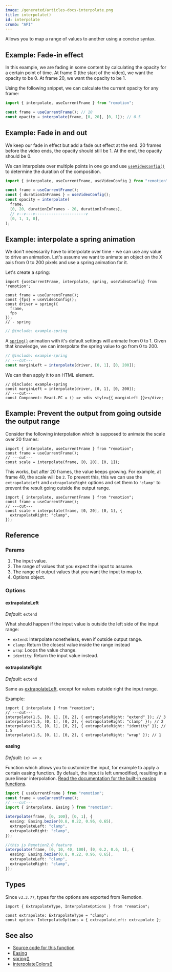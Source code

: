 ```yaml
---
image: /generated/articles-docs-interpolate.png
title: interpolate()
id: interpolate
crumb: "API"
---
```


<YouTube
  minutes={6}
  href="https://www.youtube.com/watch?v=sff_CdWw_-c"
  thumb="https://i.ytimg.com/vi/sff_CdWw_-c/hqdefault.jpg?sqp=-oaymwEcCPYBEIoBSFXyq4qpAw4IARUAAIhCGAFwAcABBg==&rs=AOn4CLDPXdTFxf6qNNfkSr_91y0xVTXaXQ"
  title="How to interpolate()"
/>

Allows you to map a range of values to another using a concise syntax.

## Example: Fade-in effect

In this example, we are fading in some content by calculating the opacity for a certain point of time.
At frame 0 (the start of the video), we want the opacity to be 0.
At frame 20, we want the opacity to be 1.

Using the following snippet, we can calculate the current opacity for any frame:

```ts twoslash
import { interpolate, useCurrentFrame } from "remotion";

const frame = useCurrentFrame(); // 10
const opacity = interpolate(frame, [0, 20], [0, 1]); // 0.5
```

## Example: Fade in and out

We keep our fade in effect but add a fade out effect at the end.
20 frames before the video ends, the opacity should still be 1.
At the end, the opacity should be 0.

We can interpolate over multiple points in one go and use [`useVideoConfig()`](/docs/use-video-config) to determine the duration of the composition.

```ts twoslash
import { interpolate, useCurrentFrame, useVideoConfig } from "remotion";

const frame = useCurrentFrame();
const { durationInFrames } = useVideoConfig();
const opacity = interpolate(
  frame,
  [0, 20, durationInFrames - 20, durationInFrames],
  // v--v---v----------------------v
  [0, 1, 1, 0],
);
```

## Example: interpolate a spring animation

We don't necessarily have to interpolate over time - we can use any value to drive an animation.
Let's assume we want to animate an object on the X axis from 0 to 200 pixels and use a spring animation for it.

Let's create a spring:

```twoslash include example
import {useCurrentFrame, interpolate, spring, useVideoConfig} from 'remotion';

const frame = useCurrentFrame();
const {fps} = useVideoConfig();
const driver = spring({
  frame,
  fps
});
// - spring
```

```ts twoslash
// @include: example-spring
```

A [`spring()`](/docs/spring) animation with it's default settings will animate from 0 to 1.
Given that knowledge, we can interpolate the spring value to go from 0 to 200.

```ts twoslash
// @include: example-spring
// ---cut---
const marginLeft = interpolate(driver, [0, 1], [0, 200]);
```

We can then apply it to an HTML element.

```tsx twoslash {1}
// @include: example-spring
const marginLeft = interpolate(driver, [0, 1], [0, 200]);
// ---cut---
const Component: React.FC = () => <div style={{ marginLeft }}></div>;
```

## Example: Prevent the output from going outside the output range

Consider the following interpolation which is supposed to animate the scale over 20 frames:

```tsx twoslash
import { interpolate, useCurrentFrame } from "remotion";
const frame = useCurrentFrame();
// ---cut---
const scale = interpolate(frame, [0, 20], [0, 1]);
```

This works, but after 20 frames, the value keeps growing. For example, at frame 40, the scale will be `2`.
To prevent this, this we can use the `extrapolateLeft` and `extrapolateRight` options and set them to `'clamp'` to prevent the result going outside the output range.

```tsx twoslash
import { interpolate, useCurrentFrame } from "remotion";
const frame = useCurrentFrame();
// ---cut---
const scale = interpolate(frame, [0, 20], [0, 1], {
  extrapolateRight: "clamp",
});
```

## Reference

### Params

1. The input value.
2. The range of values that you expect the input to assume.
3. The range of output values that you want the input to map to.
4. Options object.

### Options

#### extrapolateLeft

_Default_: `extend`

What should happen if the input value is outside the left side of the input range:

- `extend`: Interpolate nonetheless, even if outside output range.
- `clamp`: Return the closest value inside the range instead
- `wrap`: Loops the value change.
- `identity`: Return the input value instead.

#### extrapolateRight

_Default_: `extend`

Same as [extrapolateLeft](#extrapolateleft), except for values outside right the input range.

Example:

```tsx twoslash
import { interpolate } from "remotion";
// ---cut---
interpolate(1.5, [0, 1], [0, 2], { extrapolateRight: "extend" }); // 3
interpolate(1.5, [0, 1], [0, 2], { extrapolateRight: "clamp" }); // 2
interpolate(1.5, [0, 1], [0, 2], { extrapolateRight: "identity" }); // 1.5
interpolate(1.5, [0, 1], [0, 2], { extrapolateRight: "wrap" }); // 1
```

#### easing

_Default_: `(x) => x`

Function which allows you to customize the input, for example to apply a certain easing function.
By default, the input is left unmodified, resulting in a pure linear interpolation. [Read the documentation for the built-in easing functions](/docs/easing).

```ts twoslash
import { useCurrentFrame } from "remotion";
const frame = useCurrentFrame();
// ---cut---
import { interpolate, Easing } from "remotion";

interpolate(frame, [0, 100], [0, 1], {
  easing: Easing.bezier(0.8, 0.22, 0.96, 0.65),
  extrapolateLeft: "clamp",
  extrapolateRight: "clamp",
});

//this is Remotion2.0 feature
interpolate(frame, [0, 10, 40, 100], [0, 0.2, 0.6, 1], {
  easing: Easing.bezier(0.8, 0.22, 0.96, 0.65),
  extrapolateLeft: "clamp",
  extrapolateRight: "clamp",
});
```

## Types

Since `v3.3.77`, types for the options are exported from Remotion.

```tsx twoslash
import { ExtrapolateType, InterpolateOptions } from "remotion";

const extrapolate: ExtrapolateType = "clamp";
const option: InterpolateOptions = { extrapolateLeft: extrapolate };
```

## See also

- [Source code for this function](https://github.com/remotion-dev/remotion/blob/main/packages/core/src/interpolate.ts)
- [Easing](/docs/easing)
- [spring()](/docs/spring)
- [interpolateColors()](/docs/interpolate-colors)
